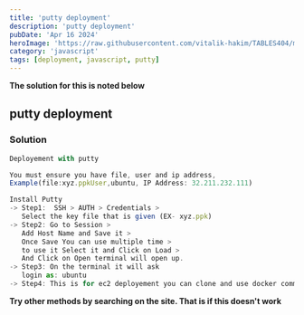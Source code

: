 ```yaml
---
title: 'putty deployment'
description: 'putty deployment'
pubDate: 'Apr 16 2024'
heroImage: 'https://raw.githubusercontent.com/vitalik-hakim/TABLES404/main/error_b/JavaScript.png'
category: 'javascript'
tags: [deployment, javascript, putty]
---
```


**The solution for this is noted below**

## putty deployment

### Solution

```javascript
Deployement with putty

You must ensure you have file, user and ip address,
Example(file:xyz.ppkUser,ubuntu, IP Address: 32.211.232.111)

Install Putty
-> Step1:  SSH > AUTH > Credentials >
   Select the key file that is given (EX- xyz.ppk)
-> Step2: Go to Session >
   Add Host Name and Save it >
   Once Save You can use multiple time >
   to use it Select it and Click on Load >
   And Click on Open terminal will open up.
-> Step3: On the terminal it will ask
   login as: ubuntu
-> Step4: This is for ec2 deployement you can clone and use docker command to run the app
```

**Try other methods by searching on the site. That is if this doesn't work**
